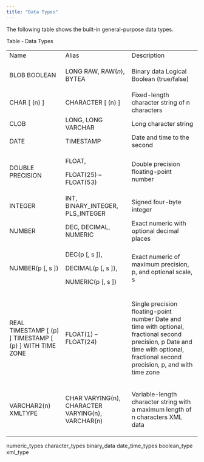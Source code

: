 ```yaml
---
title: "Data Types"
---
```


<div id="data_types" class="registered_link"></div>


The following table shows the built-in general-purpose data types.

Table ‑ Data Types

<div class="table-with-scroll">
<table class="table">
<tbody>
<tr class="odd">
<td>Name</td>
<td>Alias</td>
<td>Description</td>
</tr>
<tr class="even">
<td><p>BLOB BOOLEAN</p></td>
<td><p>LONG RAW, RAW(<em>n</em>), BYTEA</p></td>
<td><p>Binary data Logical Boolean (true/false)</p></td>
</tr>
<tr class="odd">
<td>CHAR [ (n) ]</td>
<td>CHARACTER [ (n) ]</td>
<td>Fixed-length character string of n characters</td>
</tr>
<tr class="even">
<td>CLOB</td>
<td>LONG, LONG VARCHAR</td>
<td>Long character string</td>
</tr>
<tr class="odd">
<td>DATE</td>
<td>TIMESTAMP</td>
<td>Date and time to the second</td>
</tr>
<tr class="even">
<td><p>DOUBLE PRECISION</p></td>
<td><p>FLOAT,</p>
<p>FLOAT(25) – FLOAT(53)</p></td>
<td><p>Double precision floating-point number</p></td>
</tr>
<tr class="odd">
<td>INTEGER</td>
<td>INT, BINARY_INTEGER, PLS_INTEGER</td>
<td>Signed four-byte integer</td>
</tr>
<tr class="even">
<td>NUMBER</td>
<td>DEC, DECIMAL, NUMERIC</td>
<td>Exact numeric with optional decimal places</td>
</tr>
<tr class="odd">
<td><p>NUMBER(p [, s ])</p></td>
<td><p>DEC(p [, s ]),</p>
<p>DECIMAL(p [, s ]),</p>
<p>NUMERIC(p [, s ])</p></td>
<td><p>Exact numeric of maximum precision, p, and optional scale, s</p></td>
</tr>
<tr class="even">
<td><p>REAL TIMESTAMP [ (p) ] TIMESTAMP [ (p) ] WITH TIME ZONE</p></td>
<td><p>FLOAT(1) – FLOAT(24)</p></td>
<td><p>Single precision floating-point number Date and time with optional, fractional second precision, p Date and time with optional, fractional second precision, p, and with time zone</p></td>
</tr>
<tr class="odd">
<td><p>VARCHAR2(n) XMLTYPE</p></td>
<td><p>CHAR VARYING(n), CHARACTER VARYING(n), VARCHAR(n)</p></td>
<td><p>Variable-length character string with a maximum length of n characters XML data</p></td>
</tr>
</tbody>
</table>
</div>

<div class="toctree" data-maxdepth="3">

numeric_types character_types binary_data date_time_types boolean_type xml_type

</div>
